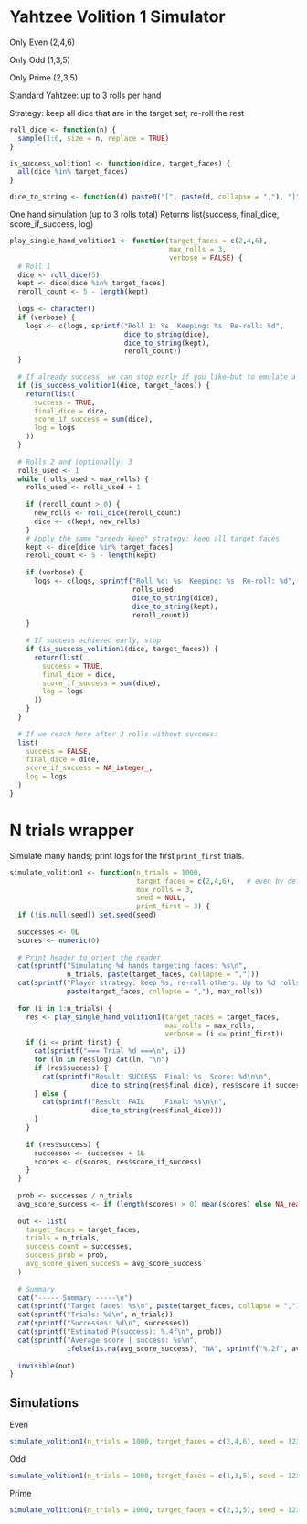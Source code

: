 # Yahtzee Volition 1 Simulator

Only Even (2,4,6)

Only Odd (1,3,5)

Only Prime (2,3,5)

Standard Yahtzee: up to 3 rolls per hand

Strategy: keep all dice that are in the target set; re-roll the rest

```r
roll_dice <- function(n) {
  sample(1:6, size = n, replace = TRUE)
}

is_success_volition1 <- function(dice, target_faces) {
  all(dice %in% target_faces)
}

dice_to_string <- function(d) paste0("[", paste(d, collapse = ","), "]")

```


One hand simulation (up to 3 rolls total)
Returns list(success, final_dice, score_if_success, log)

```r
play_single_hand_volition1 <- function(target_faces = c(2,4,6),
                                       max_rolls = 3,
                                       verbose = FALSE) {
  # Roll 1
  dice <- roll_dice(5)
  kept <- dice[dice %in% target_faces]
  reroll_count <- 5 - length(kept)
  
  logs <- character()
  if (verbose) {
    logs <- c(logs, sprintf("Roll 1: %s  Keeping: %s  Re-roll: %d",
                            dice_to_string(dice),
                            dice_to_string(kept),
                            reroll_count))
  }
  
  # If already success, we can stop early if you like—but to emulate a real player, the player would stop rolling because category is already satisfied. We'll stop immediately if success is already achieved.
  if (is_success_volition1(dice, target_faces)) {
    return(list(
      success = TRUE,
      final_dice = dice,
      score_if_success = sum(dice),
      log = logs
    ))
  }
  
  # Rolls 2 and (optionally) 3
  rolls_used <- 1
  while (rolls_used < max_rolls) {
    rolls_used <- rolls_used + 1
    
    if (reroll_count > 0) {
      new_rolls <- roll_dice(reroll_count)
      dice <- c(kept, new_rolls)
    }
    # Apply the same "greedy keep" strategy: keep all target faces
    kept <- dice[dice %in% target_faces]
    reroll_count <- 5 - length(kept)
    
    if (verbose) {
      logs <- c(logs, sprintf("Roll %d: %s  Keeping: %s  Re-roll: %d",
                              rolls_used,
                              dice_to_string(dice),
                              dice_to_string(kept),
                              reroll_count))
    }
    
    # If success achieved early, stop
    if (is_success_volition1(dice, target_faces)) {
      return(list(
        success = TRUE,
        final_dice = dice,
        score_if_success = sum(dice),
        log = logs
      ))
    }
  }
  
  # If we reach here after 3 rolls without success:
  list(
    success = FALSE,
    final_dice = dice,
    score_if_success = NA_integer_,
    log = logs
  )
}
```


# N trials wrapper
Simulate many hands; print logs for the first `print_first` trials.

```r
simulate_volition1 <- function(n_trials = 1000,
                               target_faces = c(2,4,6),   # even by default
                               max_rolls = 3,
                               seed = NULL,
                               print_first = 3) {
  if (!is.null(seed)) set.seed(seed)
  
  successes <- 0L
  scores <- numeric(0)
  
  # Print header to orient the reader
  cat(sprintf("Simulating %d hands targeting faces: %s\n",
              n_trials, paste(target_faces, collapse = ",")))
  cat(sprintf("Player strategy: keep %s, re-roll others. Up to %d rolls per hand.\n\n",
              paste(target_faces, collapse = ","), max_rolls))
  
  for (i in 1:n_trials) {
    res <- play_single_hand_volition1(target_faces = target_faces,
                                      max_rolls = max_rolls,
                                      verbose = (i <= print_first))
    if (i <= print_first) {
      cat(sprintf("=== Trial %d ===\n", i))
      for (ln in res$log) cat(ln, "\n")
      if (res$success) {
        cat(sprintf("Result: SUCCESS  Final: %s  Score: %d\n\n",
                    dice_to_string(res$final_dice), res$score_if_success))
      } else {
        cat(sprintf("Result: FAIL     Final: %s\n\n",
                    dice_to_string(res$final_dice)))
      }
    }
    
    if (res$success) {
      successes <- successes + 1L
      scores <- c(scores, res$score_if_success)
    }
  }
  
  prob <- successes / n_trials
  avg_score_success <- if (length(scores) > 0) mean(scores) else NA_real_
  
  out <- list(
    target_faces = target_faces,
    trials = n_trials,
    success_count = successes,
    success_prob = prob,
    avg_score_given_success = avg_score_success
  )
  
  # Summary
  cat("----- Summary -----\n")
  cat(sprintf("Target faces: %s\n", paste(target_faces, collapse = ",")))
  cat(sprintf("Trials: %d\n", n_trials))
  cat(sprintf("Successes: %d\n", successes))
  cat(sprintf("Estimated P(success): %.4f\n", prob))
  cat(sprintf("Average score | success: %s\n",
              ifelse(is.na(avg_score_success), "NA", sprintf("%.2f", avg_score_success))))
  
  invisible(out)
}
```

## Simulations

Even
```r
simulate_volition1(n_trials = 1000, target_faces = c(2,4,6), seed = 123, print_first = 3)
```

Odd
```r
simulate_volition1(n_trials = 1000, target_faces = c(1,3,5), seed = 123, print_first = 3)
```

Prime
```r
simulate_volition1(n_trials = 1000, target_faces = c(2,3,5), seed = 123, print_first = 3)
```


